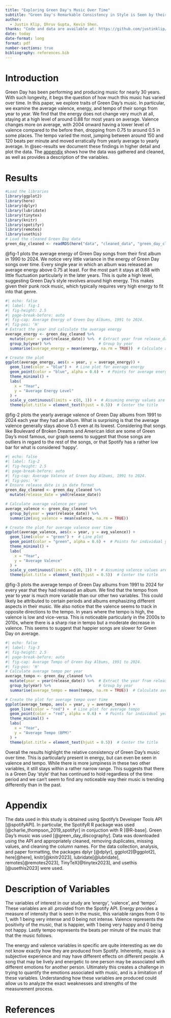 ```yaml
---
title: "Exploring Green Day's Music Over Time"
subtitle: "Green Day's Remarkable Consistency in Style is Seen by their Audio Features"
author: 
  - Justin Klip, Dhruv Gupta, Kevin Shen.
thanks: "Code and data are available at: https://github.com/justinklip/green_day_variance_study"
date: today
date-format: long
format: pdf
number-sections: true
bibliography: references.bib
---
```


# Introduction {#sec-introduction}

Green Day has been performing and producing music for nearly 30 years. With such longevity, it begs the question of how much this music has varied over time. In this paper, we explore traits of Green Day's music. In particular, we examine the average valence, energy, and tempo of their songs from year to year. We find that the energy does not change very much at all, staying at a high level of around 0.88 for most years on average. Valence changes more on average, with 2004 onward having a lower level of valence compared to the before then, dropping from 0.75 to around 0.5 in some places. The tempo varied the most, jumping between around 150 and 120 beats per minute and moved erratically from yearly average to yearly average. In @sec-results we document these findings in higher detail and plot the data. The [appendix](#appendix) shows how the data was gathered and cleaned, as well as provides a description of the variables.

# Results {#sec-results}

```r
#Load the libraries
library(ggplot2)
library(here)
library(dplyr)
library(lubridate)
library(tinytex)
library(knitr)
library(spotifyr)
library(remotes)
library(usethis)
# Load the cleaned Green Day data
green_day_cleaned <- readRDS(here("data", "cleaned_data", "green_day_cleaned.rds"))

```

@fig-1 plots the average energy of Green Day songs from their first album in 1990 to 2024. We notice very little variance in the energy of Green Day songs over time. Every single year in which an album was released an average energy above 0.75 at least. For the most part it stays at 0.88 with little fluctuation particularly in the later years. This is quite a high level, suggesting Green Day's style revolves around high energy. This makes given their punk rock music, which typically requires very high energy to fit into that genre.

```r
#| echo: false
#| label: fig-1
#| fig-height: 2.5
#| page-break-before: auto
#| fig-cap: Average Energy of Green Day Albums, 1991 to 2024.
#| fig-pos: 'H'
# Extract the year and calculate the average energy
average_energy <- green_day_cleaned %>%
  mutate(year = year(release_date)) %>%  # Extract year from release_date
  group_by(year) %>%                     # Group by year
  summarise(average_energy = mean(energy, na.rm = TRUE))  # Calculate average energy

# Create the plot
ggplot(average_energy, aes(x = year, y = average_energy)) +
  geom_line(color = "blue") +  # Line plot for average energy
  geom_point(color = "blue", alpha = 0.6) +  # Points for average energy
  theme_minimal() +
  labs(
    x = "Year",
    y = "Average Energy Level"
  ) +
  scale_y_continuous(limits = c(0, 1)) +  # Assuming energy values are between 0 and 1
  theme(plot.title = element_text(hjust = 0.5))  # Center the title
```

@fig-2 plots the yearly average valence of Green Day albums from 1991 to 2024 each year they had an album. What is surprising is that the average valence generally stays above 0.5 even at its lowest. Considering that songs like Boulevard of Broken Dreams and American Idiot are some of Green Day's most famous, our graph seems to suggest that those songs are outliers in regard to the rest of the songs, or that Spotify has a rather low bar for what is considered 'happy'.

```r
#| echo: false
#| label: fig-2
#| fig-height: 2.5
#| page-break-before: auto
#| fig-cap: Average Valence of Green Day Albums, 1991 to 2024.
#| fig-pos: 'H'
# Ensure release_date is in date format
green_day_cleaned <- green_day_cleaned %>%
  mutate(release_date = ymd(release_date))

# Calculate average valence per year
average_valence <- green_day_cleaned %>%
  group_by(year = year(release_date)) %>%
  summarize(avg_valence = mean(valence, na.rm = TRUE))

# Create the plot for average valence over time
ggplot(average_valence, aes(x = year, y = avg_valence)) +
  geom_line(color = "green") +  # Line plot
  geom_point(color = "green", alpha = 0.6) +  # Points for individual years
  theme_minimal() +
  labs(
    x = "Year",
    y = "Average Valence"
  ) +
  scale_y_continuous(limits = c(0, 1)) +  # Assuming valence values are between 0 and 1
  theme(plot.title = element_text(hjust = 0.5))  # Center the title
```

@fig-3 plots the average tempo of Green Day albums from 1991 to 2024 for every year that they had released an album. We find that the tempo from year to year is much more variable than our other two variables. This could likely be attributed to certain periods and albums emphasizing different aspects in their music. We also notice that the valence seems to track in opposite directions to the tempo. In years where the tempo is high, the valence is low and vice-versa. This is noticeable particularly in the 2000s to 2010s, where there is a sharp rise in tempo but a moderate decrease in valence. This seems to suggest that happier songs are slower for Green Day on average.

```r
#| echo: false
#| label: fig-3
#| fig-height: 2.5
#| page-break-before: auto
#| fig-cap: Average Tempo of Green Day Albums, 1991 to 2024.
#| fig-pos: 'H'
# Calculate average tempo per year
average_tempo <- green_day_cleaned %>%
  mutate(year = year(release_date)) %>%  # Extract the year from release_date
  group_by(year) %>%                     # Group by year
  summarise(average_tempo = mean(tempo, na.rm = TRUE))  # Calculate average tempo

# Create the plot for average tempo over time
ggplot(average_tempo, aes(x = year, y = average_tempo)) +
  geom_line(color = "red") +  # Line plot for average tempo
  geom_point(color = "red", alpha = 0.6) +  # Points for individual years
  theme_minimal() +
  labs(
    x = "Year",
    y = "Average Tempo (BPM)"
  ) +
  theme(plot.title = element_text(hjust = 0.5))  # Center the title
```

Overall the results highlight the relative consistency of Green Day's music over time. This is particularly present in energy, but can even be seen in valence and tempo. While there is more jumpiness in these two other variables, it still stays within a rather narrow range. This suggests that there is a Green Day 'style' that has continued to hold regardless of the time period and we can't seem to find any noticeable way their music is trending differently than in the past.

# Appendix {#appendix .appendix}

The data used in this study is obtained using Spotify's Developer Tools API [@spotifyAPI]. In particular, the SpotifyR R package was used [@charlie_thompson_2019_spotifyr] in conjuction with R [@R-base]. Green Day's music was used [@green_day_discography]. Data was downloaded using the API and appropriately cleaned, removing duplicates, missing values, and cleaning the column names. For the data collection, analysis, and paper formatting, the packages dplyr [@dplyr], ggplot2[@ggplot2], here[@here], knitr[@knitr2023], lubridate[@lubridate], remotes[@remotes2023], TinyTeX[@tinytex2023], and usethis [@usethis2023] were used. \newpage

# Description of Variables {.appendix}

The variables of interest in our study are 'energy', 'valence', and 'tempo'. These variables are all .provided from the Spotify API. Energy provides a measure of intensity that is seen in the music, this variable ranges from 0 to 1, with 1 being very intense and 0 being not intense. Valence represents the positivity of the music, that is happier, with 1 being very happy and 0 being not happy. Lastly tempo represents the beats per minute of the music that that the music follows.

The energy and valence variables in specific are quite interesting as we do not know exactly how they are produced from Spotify. Inherently, music is a subjective experience and may have different effects on different people. A song that may be lively and energetic to one person may be associated with different emotions for another person. Ultimately this creates a challenge in trying to quantify the emotions associated with music, and is a limitation of these variables. Understanding how these variables are produced could allow us to analyze the exact weaknesses and strengths of the measurement process.

# References
